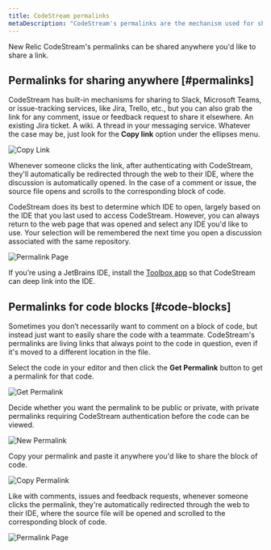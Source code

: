 ```yaml
---
title: CodeStream permalinks
metaDescription: "CodeStream's permalinks are the mechanism used for sharing to specific comments, issues, and feedback requests to your issue-tracking service."
---
```


New Relic CodeStream's permalinks can be shared anywhere you'd like to share a link.

## Permalinks for sharing anywhere [#permalinks]

CodeStream has built-in mechanisms for sharing to Slack, Microsoft Teams, or
issue-tracking services, like Jira, Trello, etc., but you can also grab the link
for any comment, issue or feedback request to share it elsewhere. An existing
Jira ticket. A wiki. A thread in your messaging service. Whatever the case may
be, just look for the **Copy link** option under the ellipses menu.

![Copy Link](/images/CodemarkMenu-CopyLink.png)

Whenever someone clicks the link, after authenticating with CodeStream,
they'll automatically be redirected through the web to their IDE, where the
discussion is automatically opened. In the case of a comment or issue, the
source file opens and scrolls to the corresponding block of code.

CodeStream does its best to determine which IDE to open, largely based on the
IDE that you last used to access CodeStream. However, you can always return to
the web page that was opened and select any IDE you'd like to use. Your selection will be
remembered the next time you open a discussion associated with
the same repository.

![Permalink Page](/images/OpenInIDE.png)

If you’re using a JetBrains IDE, install the
[Toolbox app](https://www.jetbrains.com/toolbox-app/) so that CodeStream can
deep link into the IDE.

## Permalinks for code blocks [#code-blocks]

Sometimes you don’t necessarily want to comment on a block of code, but instead
just want to easily share the code with a teammate. CodeStream's permalinks are
living links that always point to the code in question, even if it's
moved to a different location in the file.

Select the code in your editor and then click the **Get Permalink** button to get a permalink for
that code.

![Get Permalink](/images/GetPermalink1.png)

Decide whether you want the permalink to be public or private, with private
permalinks requiring CodeStream authentication before the code can be viewed.

![New Permalink](/images/NewPermalink2.png)

Copy your permalink and paste it anywhere you'd like to share the block of code.

![Copy Permalink](/images/CopyPermalink.png)

Like with comments, issues and feedback requests, whenever someone clicks the permalink, they're automatically redirected through the web to their
IDE, where the source file will be opened and scrolled to the corresponding
block of code.

![Permalink Page](/images/PermalinkPage4.png)